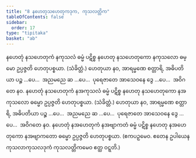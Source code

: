```yaml
---
title: "8 နဟေတုသဟေတုကဒုက, ကုသလတ္တိက"
tableOfContents: false
sidebar:
  order: 17
type: "tipitaka"
basket: "ab"
---
```



<DynamicBreadcrumb />

<Division number="39">

<Paragraph number="113">
နဟေတုံ နသဟေတုကံ နကုသလံ ဓမ္မံ ပဋိစ္စ နဟေတု နသဟေတုကော နကုသလော ဓမ္မော ဥပ္ပဇ္ဇတိ ဟေတုပစ္စယာ. (သံခိတ္တံ.)
</Paragraph>

<Paragraph number="114">
ဟေတုယာ နဝ, အာရမ္မဏေ စတ္တာရိ, အဓိပတိယာ ပဉ္စ …ပေ…  အညမညေ ဆ …ပေ…  ပုရေဇာတေ အာသေဝနေ ဒွေ …ပေ…  အဝိဂတေ နဝ.
</Paragraph>

</Division>
<Division number="40">

<Paragraph number="115">
နဟေတုံ နသဟေတုကံ နအကုသလံ ဓမ္မံ ပဋိစ္စ နဟေတု နသဟေတုကော နအကုသလော ဓမ္မော ဥပ္ပဇ္ဇတိ ဟေတုပစ္စယာ. (သံခိတ္တံ.)
</Paragraph>

<Paragraph number="116">
ဟေတုယာ နဝ, အာရမ္မဏေ စတ္တာရိ, အဓိပတိယာ ပဉ္စ …ပေ…  အညမညေ ဆ …ပေ…  ပုရေဇာတေ အာသေဝနေ ဒွေ …ပေ…  အဝိဂတေ နဝ.
</Paragraph>

</Division>
<Division number="41">

<Paragraph number="117">
နဟေတုံ နအဟေတုကံ နအဗျာကတံ ဓမ္မံ ပဋိစ္စ နဟေတု နအဟေတုကော နအဗျာကတော ဓမ္မော ဥပ္ပဇ္ဇတိ ဟေတုပစ္စယာ. (ဧကပဉှမေဝ. ဧတေန ဥပါယေန ကုသလာကုသလဒုကံ ကုသလတ္တိကမေဝ ဧတ္ထ ဝဋ္ဋတိ.)
</Paragraph>
</Division>